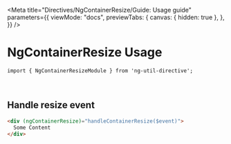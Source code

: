 
<Meta
  title="Directives/NgContainerResize/Guide: Usage guide"
  parameters={{
    viewMode: "docs",
    previewTabs: {
      canvas: { hidden: true },
    },
  }}
/>

# NgContainerResize Usage

`import { NgContainerResizeModule } from 'ng-util-directive';`

<br />

## Handle resize event

```html
<div (ngContainerResize)="handleContainerResize($event)">
  Some Content 
</div>
```